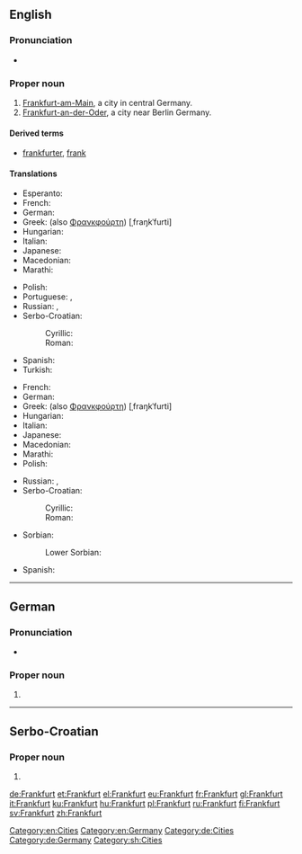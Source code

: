 {{also|frankfurt}}
==English==

{{wikipedia}}

===Pronunciation===
* {{homophones|Frankfort|lang=en}}

===Proper noun===
{{en-proper noun}}

# [[Frankfurt-am-Main]], a city in central Germany.
# [[Frankfurt-an-der-Oder]], a city near Berlin Germany.

====Derived terms====
* [[frankfurter]], [[frank]]

====Translations====
{{trans-top|Frankfurt-am-Main}}
* Esperanto: {{t-|eo|Frankfurto}}
* French: {{t+|fr|Francfort}}
* German: {{t+|de|Frankfurt}}
* Greek: {{t-|el|Φραγκφούρτη|f}} (also [[Φρανκφούρτη]]) [ˌfraŋkˈfurti]
* Hungarian: {{t+|hu|Frankfurt}}
* Italian: {{t+|it|Francoforte|f}}
* Japanese: {{t-|ja|フランクフルト|tr=Furankufuruto}}
* Macedonian: {{t-|mk|Франкфурт|m|tr=Fránkfurt}}
* Marathi: {{t-|mr|फ्रांक्फुर्ट|n|tr=fraṃkafurṭa|sc=Deva}}
{{trans-mid}}
* Polish: {{t+|pl|Frankfurt|m}}
* Portuguese: {{t-|pt|Francoforte}}, {{t-|pt|Frankfurt}}
* Russian: {{t-|ru|Франкфурт|m|tr=Fránkfurt}}, {{t-|ru|Франкфурт-на-Майне|m|tr=Fránkfurt-na-Májne|sc=Cyrl}}
* Serbo-Croatian:
*: Cyrillic: {{t-|sh|Франкфурт|m}}
*: Roman: {{t-|sh|Frankfurt|m}}
* Spanish: {{t-|es|Francfort|m}}
* Turkish: {{t-|tr|Frankfurt}}
{{trans-bottom}}

{{trans-top|Frankfurt-an-der-Oder}}
* French: {{t+|fr|Francfort}}
* German: {{t+|de|Frankfurt}}
* Greek: {{t-|el|Φραγκφούρτη|f}} (also [[Φρανκφούρτη]]) [ˌfraŋkˈfurti]
* Hungarian: {{t+|hu|Frankfurt}}
* Italian: {{t+|it|Francoforte|f}}
* Japanese: {{t-|ja|フランクフルト|tr=Furankufuruto}}
* Macedonian: {{t-|mk|Франкфурт|m|tr=Fránkfurt}}
* Marathi: {{t-|mr|फ्रांक्फुर्ट|n|tr=fraṃkafurṭa|sc=Deva}}
* Polish: {{t+|pl|Frankfurt|m}}
{{trans-mid}}
* Russian: {{t-|ru|Франкфурт|m|tr=Fránkfurt}}, {{t-|ru|Франкфурт-на-Одере|m|tr=Fránkfurt-na-Ódɛre|sc=Cyrl}}
* Serbo-Croatian:
*: Cyrillic: {{t-|sh|Франкфурт|m}}
*: Roman: {{t-|sh|Frankfurt|m}}
* Sorbian:
*: Lower Sorbian: {{tø|dsb|Frankobrod|m}}
* Spanish: {{t-|es|Francfort|m}}
{{trans-bottom}}

[[Category:en:Cities]]
[[Category:en:Germany]]

----

==German==

===Pronunciation===
* {{audio|De-Frankfurt.OGG|audio}}

===Proper noun===
{{de-proper noun|n}}

# {{l|en|Frankfurt}}

[[Category:de:Cities]]
[[Category:de:Germany]]

----

==Serbo-Croatian==
{{wikipedia|lang=sh}}

===Proper noun===
{{sh-proper noun|g=m|r|Франкфурт}}

# {{l|en|Frankfurt}}

[[Category:sh:Cities]]

[[de:Frankfurt]]
[[et:Frankfurt]]
[[el:Frankfurt]]
[[eu:Frankfurt]]
[[fr:Frankfurt]]
[[gl:Frankfurt]]
[[it:Frankfurt]]
[[ku:Frankfurt]]
[[hu:Frankfurt]]
[[pl:Frankfurt]]
[[ru:Frankfurt]]
[[fi:Frankfurt]]
[[sv:Frankfurt]]
[[zh:Frankfurt]]